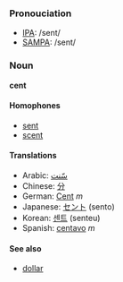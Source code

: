 === Pronouciation ===
*[[w:IPA|IPA]]: /sent/
*[[w:SAMPA|SAMPA]]: /sent/

=== Noun ===
'''cent'''

==== Homophones ====
*[[sent]]
*[[scent]]

====Translations====
*Arabic: [[سّنت]]
*Chinese: [[分]]
*German: [[Cent]] ''m''
*Japanese: [[セント]] (sento)
*Korean: [[센트]] (senteu)
*Spanish: [[centavo]] ''m''

====See also====
*[[dollar]]